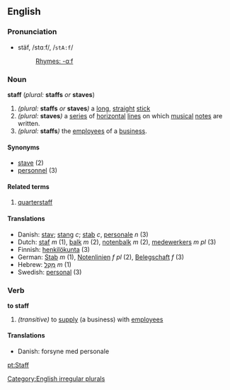==English==
===Pronunciation===
*stäf, /stɑːf/, /<tt>stA:f</tt>/
*:[[Rhymes:English:-ɑːf|Rhymes: -ɑːf]]
<!-- is there also an -æf pronunciation? -->

===Noun===
'''staff''' (''plural:'' '''staffs''' ''or'' '''staves''') 

#''(plural:'' '''staffs''' ''or'' '''staves''''')''  a [[long]], [[straight]] [[stick]]
#''(plural:'' '''staves''''')'' a [[series]] of [[horizontal]] [[line]]s on which [[music]]al [[note]]s are written.
#''(plural:'' '''staffs''''')'' the [[employee]]s of a [[business]].

====Synonyms====
*[[stave]] (2)
*[[personnel]] (3)

====Related terms====
#[[quarterstaff]]

====Translations====
*Danish: [[stav]]; [[stang]] ''c''; [[stab]] ''c'', [[personale]] ''n'' (3)
*Dutch: [[staf]] ''m'' (1), [[balk]] ''m'' (2), [[notenbalk]] ''m'' (2), [[medewerkers]] ''m'' ''pl'' (3)
*Finnish: [[henkilökunta]] (3)
*German: [[Stab]] ''m'' (1), [[Notenlinien]] ''f'' ''pl'' (2), [[Belegschaft]] ''f'' (3)
*Hebrew: [[מקל|מַקֵּל]] ''m'' (1)
*Swedish: [[personal]] (3)

===Verb===
'''to staff'''

#''(transitive)'' to [[supply]] (a business) with [[employee]]s

====Translations====
*Danish: forsyne med personale

[[Category:English irregular plurals]]
[[pt:Staff]]